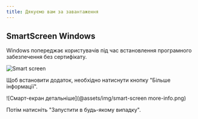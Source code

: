 ```yaml
---
title: Дякуємо вам за завантаження
---
```



<CardGrid>
<LinkCard href="/community/contributing" title="Contribute to the project" />
<LinkCard href="https://linwood.dev/matrix" title="Join the community" />
</CardGrid>

## SmartScreen Windows

Windows попереджає користувачів під час встановлення програмного забезпечення без сертифікату.

![Smart screen](@assets/img/smart-screen.png)

Щоб встановити додаток, необхідно натиснути кнопку "Більше інформації".

![Смарт-екран детальніше](@assets/img/smart-screen more-info.png)

Потім натисніть "Запустити в будь-якому випадку".
